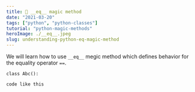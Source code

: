 ```yaml
---
title: 🐍 __eq__ magic method
date: "2021-03-20"
tags: ["python", "python-classes"]
tutorial: "python-magic-methods"
heroImage: ./__eq__.jpeg
slug: understanding-python-eq-magic-method
---
```


We will learn how to use `__eq__` megic method which defines behavior for the equality operator `==`.

`class Abc():`

    code like this